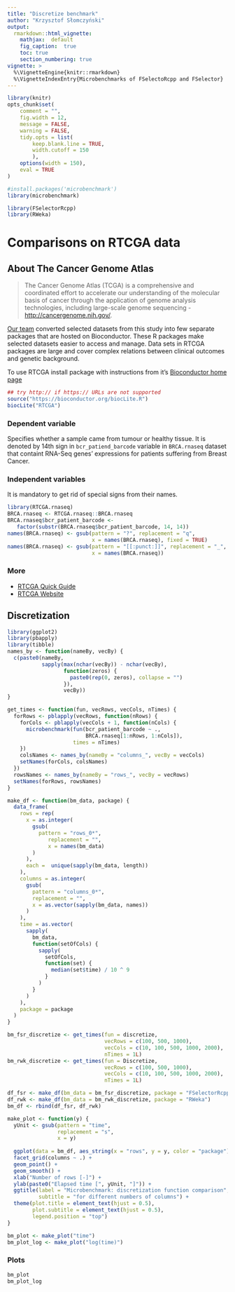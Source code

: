 ```yaml
---
title: "Discretize benchmark"
author: "Krzysztof Słomczyński"
output:
  rmarkdown::html_vignette:
    mathjax:  default
    fig_caption:  true
    toc: true
    section_numbering: true
vignette: >
  %\VignetteEngine{knitr::rmarkdown}
  %\VignetteIndexEntry{Microbenchmarks of FSelectoRcpp and FSelector}
---
```


```r
library(knitr)
opts_chunk$set(
    comment = "",
    fig.width = 12, 
    message = FALSE,
    warning = FALSE,
    tidy.opts = list(
        keep.blank.line = TRUE,
        width.cutoff = 150
        ),
    options(width = 150),
    eval = TRUE
)
```

```r
#install.packages('microbenchmark')
library(microbenchmark)

library(FSelectorRcpp)
library(RWeka)
```

# Comparisons on RTCGA data

## About The Cancer Genome Atlas

> The Cancer Genome Atlas (TCGA) is a comprehensive and coordinated effort to accelerate our understanding of the molecular basis of cancer through the application of genome analysis technologies, including large-scale genome sequencing - [http://cancergenome.nih.gov/](http://cancergenome.nih.gov/). 

[Our team](https://github.com/orgs/RTCGA/people) converted selected datasets from this study into few separate packages that are hosted on Bioconductor. These R packages make selected datasets easier to access and manage. Data sets in RTCGA packages are large and cover complex relations between clinical outcomes and genetic background.

To use RTCGA install package with instructions from it's [Bioconductor home page](https://www.bioconductor.org/packages/RTCGA/)

```r
## try http:// if https:// URLs are not supported
source("https://bioconductor.org/biocLite.R")
biocLite("RTCGA")
```

### Dependent variable

Specifies whether a sample came from tumour or healthy tissue. It is denoted by 14th sign in `bcr_patiend_barcode` variable in `BRCA.rnaseq` dataset that containt RNA-Seq genes' expressions for patients suffering from Breast Cancer.

### Independent variables

It is mandatory to get rid of special signs from their names.

```r
library(RTCGA.rnaseq)
BRCA.rnaseq <- RTCGA.rnaseq::BRCA.rnaseq
BRCA.rnaseq$bcr_patient_barcode <- 
   factor(substr(BRCA.rnaseq$bcr_patient_barcode, 14, 14))
names(BRCA.rnaseq) <- gsub(pattern = "?", replacement = "q",
                           x = names(BRCA.rnaseq), fixed = TRUE)
names(BRCA.rnaseq) <- gsub(pattern = "[[:punct:]]", replacement = "_",
                           x = names(BRCA.rnaseq))
```

### More

- [RTCGA Quick Guide](http://r-addict.com/2016/05/04/RTCGA-Quick-Guide.html)
- [RTCGA Website](http://rtcga.github.io/RTCGA/)

## Discretization

```r
library(ggplot2)
library(pbapply)
library(tibble)
names_by <- function(nameBy, vecBy) {
  c(paste0(nameBy,
           sapply(max(nchar(vecBy)) - nchar(vecBy),
                  function(zeros) {
                    paste0(rep(0, zeros), collapse = "")
                  }), 
                  vecBy))
}

get_times <- function(fun, vecRows, vecCols, nTimes) {
  forRows <- pblapply(vecRows, function(nRows) {
    forCols <- pblapply(vecCols + 1, function(nCols) {
      microbenchmark(fun(bcr_patient_barcode ~ .,
                         BRCA.rnaseq[1:nRows, 1:nCols]),
                     times = nTimes)
    })
    colsNames <- names_by(nameBy = "columns_", vecBy = vecCols)
    setNames(forCols, colsNames)
  })
  rowsNames <- names_by(nameBy = "rows_", vecBy = vecRows)
  setNames(forRows, rowsNames)
}

make_df <- function(bm_data, package) {
  data_frame(
    rows = rep(
      x = as.integer(
        gsub(
          pattern = "rows_0*",
             replacement = "",
             x = names(bm_data)
        )
      ),
      each =  unique(sapply(bm_data, length))
    ),
    columns = as.integer(
      gsub(
        pattern = "columns_0*",
        replacement = "",
        x = as.vector(sapply(bm_data, names))
      )
    ),
    time = as.vector(
      sapply(
        bm_data,
        function(setOfCols) {
          sapply(
            setOfCols,
            function(set) {
              median(set$time) / 10 ^ 9
            }
          )
        }
      )
    ),
    package = package
  )
}

bm_fsr_discretize <- get_times(fun = discretize,
                               vecRows = c(100, 500, 1000),
                               vecCols = c(10, 100, 500, 1000, 2000),
                               nTimes = 1L)
bm_rwk_discretize <- get_times(fun = Discretize,
                               vecRows = c(100, 500, 1000),
                               vecCols = c(10, 100, 500, 1000, 2000),
                               nTimes = 1L)

df_fsr <- make_df(bm_data = bm_fsr_discretize, package = "FSelectorRcpp")
df_rwk <- make_df(bm_data = bm_rwk_discretize, package = "RWeka")
bm_df <- rbind(df_fsr, df_rwk)

make_plot <- function(y) {
  yUnit <- gsub(pattern = "time",
                replacement = "s",
                x = y)
  
  ggplot(data = bm_df, aes_string(x = "rows", y = y, color = "package")) +
  facet_grid(columns ~ .) +
  geom_point() +
  geom_smooth() +
  xlab("Number of rows [-]") +
  ylab(paste0("Elapsed time [", yUnit, "]")) +
  ggtitle(label = "Microbenchmark: discretization function comparison",
          subtitle = "for different numbers of columns") +
  theme(plot.title = element_text(hjust = 0.5),
        plot.subtitle = element_text(hjust = 0.5),
        legend.position = "top")
}

bm_plot <- make_plot("time")
bm_plot_log <- make_plot("log(time)")
```

### Plots

```r
bm_plot
bm_plot_log
```
